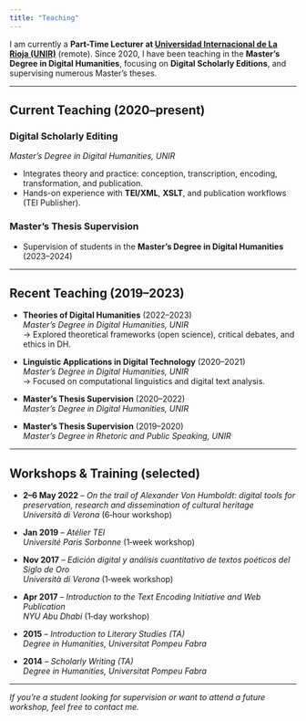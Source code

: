 ```yaml
---
title: "Teaching"
---
```


I am currently a **Part-Time Lecturer at [Universidad Internacional de La Rioja (UNIR)](https://www.unir.net/)** (remote). Since 2020, I have been teaching in the **Master’s Degree in Digital Humanities**, focusing on **Digital Scholarly Editions**, and supervising numerous Master’s theses.

---

## Current Teaching (2020–present)

### Digital Scholarly Editing  
*Master’s Degree in Digital Humanities, UNIR*

- Integrates theory and practice: conception, transcription, encoding, transformation, and publication.
- Hands-on experience with **TEI/XML**, **XSLT**, and publication workflows (TEI Publisher).

### Master’s Thesis Supervision

- Supervision of students in the **Master’s Degree in Digital Humanities** (2023–2024)

---

## Recent Teaching (2019–2023)

- **Theories of Digital Humanities** (2022–2023)  
  *Master’s Degree in Digital Humanities, UNIR*  
  → Explored theoretical frameworks (open science), critical debates, and ethics in DH.

- **Linguistic Applications in Digital Technology** (2020–2021)  
  *Master’s Degree in Digital Humanities, UNIR*  
  → Focused on computational linguistics and digital text analysis.

- **Master’s Thesis Supervision** (2020–2022)  
  *Master’s Degree in Digital Humanities, UNIR*

- **Master’s Thesis Supervision** (2019–2020)  
  *Master’s Degree in Rhetoric and Public Speaking, UNIR*

---

## Workshops & Training (selected)

- **2–6 May 2022** – _On the trail of Alexander Von Humboldt: digital tools for preservation, research and dissemination of cultural heritage_  
  *Università di Verona* (6‑hour workshop)

- **Jan 2019** – _Atélier TEI_  
  *Université Paris Sorbonne* (1‑week workshop)

- **Nov 2017** – _Edición digital y análisis cuantitativo de textos poéticos del Siglo de Oro_  
  *Università di Verona* (1‑week workshop)

- **Apr 2017** – _Introduction to the Text Encoding Initiative and Web Publication_  
  *NYU Abu Dhabi* (1‑day workshop)

- **2015** – _Introduction to Literary Studies (TA)_  
  *Degree in Humanities, Universitat Pompeu Fabra*

- **2014** – _Scholarly Writing (TA)_  
  *Degree in Humanities, Universitat Pompeu Fabra*

---

_If you’re a student looking for supervision or want to attend a future workshop, feel free to contact me._
